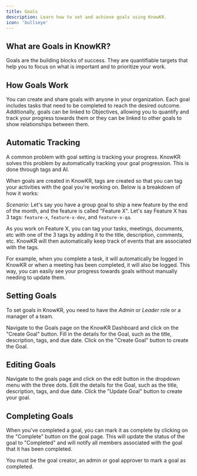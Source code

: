 ```yaml
---
title: Goals
description: Learn how to set and achieve goals using KnowKR.
icon: 'bullseye'
---
```


## What are Goals in KnowKR?

Goals are the building blocks of success. They are quantifiable targets that help you to focus on what is important and to prioritize your work.

## How Goals Work

You can create and share goals with anyone in your organization. Each goal includes tasks that need to be completed to reach the desired outcome.
Additionally, goals can be linked to Objectives, allowing you to quantify and track your progress towards them or they can be linked to other goals to show relationships between them.

## Automatic Tracking

A common problem with goal setting is tracking your progress. KnowKR solves this problem by automatically tracking your goal progression. This is done through tags and AI.

When goals are created in KnowKR, tags are created so that you can tag your activities with the goal you're working on. Below is a breakdown of how it works:

*Scenario:* Let's say you have a group goal to ship a new feature by the end of the month, and the feature is called "Feature X". Let's say Feature X has 3 tags: `feature-x`, `feature-x-dev`, and `feature-x-qa`.

As you work on Feature X, you can tag your tasks, meetings, documents, etc with one of the 3 tags by adding it to the title, description, comments, etc. KnowKR will then automatically keep track of events that are associated with the tags.

For example, when you complete a task, it will automatically be logged in KnowKR or when a meeting has been completed, it will also be logged. This way, you can easily see your progress towards goals without manually needing to update them.


## Setting Goals

To set goals in KnowKR, you need to have the *Admin* or *Leader* role or a manager of a team.

<Steps>
    <Step title="Navigate to the Goals page">
        Navigate to the Goals page on the KnowKR Dashboard and click on the "Create Goal" button.
    </Step>
    <Step title="Fill in the details">
        Fill in the details for the Goal, such as the title, description, tags, and due date.
    </Step>
    <Step title="Create the Goal">
        Click on the "Create Goal" button to create the Goal.
    </Step>
</Steps>



## Editing Goals

<Steps>
    <Step title="Edit Page">
        Navigate to the goals page and click on the edit button in the dropdown menu with the three dots.
    </Step>
    <Step title="Edit the details">
        Edit the details for the Goal, such as the title, description, tags, and due date.
    </Step>
    <Step title="Create the Goal">
        Click the "Update Goal" button to create your goal.
    </Step>
</Steps>

## Completing Goals

When you've completed a goal, you can mark it as complete by clicking on the "Complete" button on the goal page. This will update the status of the goal to "Completed" and will notify all members associated with the goal that it has been completed.

You must be the goal creator, an admin or goal approver to mark a goal as completed.